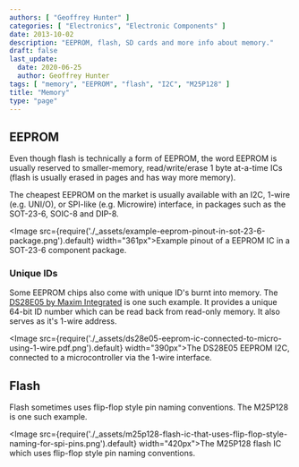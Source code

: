 ```yaml
---
authors: [ "Geoffrey Hunter" ]
categories: [ "Electronics", "Electronic Components" ]
date: 2013-10-02
description: "EEPROM, flash, SD cards and more info about memory."
draft: false
last_update:
  date: 2020-06-25 
  author: Geoffrey Hunter
tags: [ "memory", "EEPROM", "flash", "I2C", "M25P128" ]
title: "Memory"
type: "page"
---
```


## EEPROM

Even though flash is technically a form of EEPROM, the word EEPROM is usually reserved to smaller-memory, read/write/erase 1 byte at-a-time ICs (flash is usually erased in pages and has way more memory).

The cheapest EEPROM on the market is usually available with an I2C, 1-wire (e.g. UNI/O), or SPI-like (e.g. Microwire) interface, in packages such as the SOT-23-6, SOIC-8 and DIP-8.

<Image src={require('./_assets/example-eeprom-pinout-in-sot-23-6-package.png').default} width="361px">Example pinout of a EEPROM IC in a SOT-23-6 component package.</Image>

### Unique IDs

Some EEPROM chips also come with unique ID's burnt into memory. The [DS28E05 by Maxim Integrated](http://datasheets.maximintegrated.com/en/ds/DS28E05.pdf) is one such example. It provides a unique 64-bit ID number which can be read back from read-only memory. It also serves as it's 1-wire address.

<Image src={require('./_assets/ds28e05-eeprom-ic-connected-to-micro-using-1-wire.pdf.png').default} width="390px">The DS28E05 EEPROM I2C, connected to a microcontroller via the 1-wire interface.</Image>

## Flash

Flash sometimes uses flip-flop style pin naming conventions. The M25P128 is one such example.

<Image src={require('./_assets/m25p128-flash-ic-that-uses-flip-flop-style-naming-for-spi-pins.png').default} width="420px">The M25P128 flash IC which uses flip-flop style pin naming conventions.</Image>
